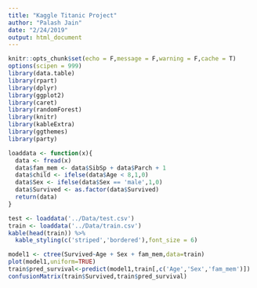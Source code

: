 ```yaml
---
title: "Kaggle Titanic Project"
author: "Palash Jain"
date: "2/24/2019"
output: html_document
---
```


```r
knitr::opts_chunk$set(echo = F,message = F,warning = F,cache = T)
options(scipen = 999)
library(data.table)
library(rpart)
library(dplyr)
library(ggplot2)
library(caret)
library(randomForest)
library(knitr)
library(kableExtra)
library(ggthemes)
library(party)
```

```R
loaddata <- function(x){
  data <- fread(x)
  data$fam_mem <- data$SibSp + data$Parch + 1
  data$child <- ifelse(data$Age < 8,1,0)
  data$Sex <- ifelse(data$Sex == 'male',1,0)
  data$Survived <- as.factor(data$Survived)
  return(data)
}

test <- loaddata('../Data/test.csv')
train <- loaddata('../Data/train.csv')
kable(head(train)) %>%
  kable_styling(c('striped','bordered'),font_size = 6)
```


```R
model1 <- ctree(Survived~Age + Sex + fam_mem,data=train)
plot(model1,uniform=TRUE)
train$pred_survival<-predict(model1,train[,c('Age','Sex','fam_mem')])
confusionMatrix(train$Survived,train$pred_survival)
```
